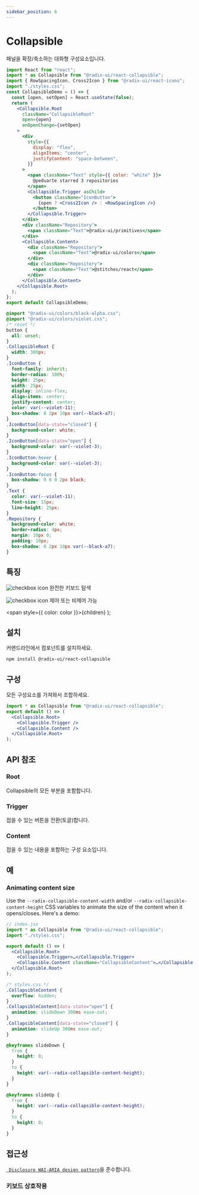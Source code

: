 ```yaml
---
sidebar_position: 6
---
```



# Collapsible

패널을 확장/축소하는 대화형 구성요소입니다.

<Tabs>
<TabItem value="js" label="index.js">

```jsx
import React from "react";
import * as Collapsible from "@radix-ui/react-collapsible";
import { RowSpacingIcon, Cross2Icon } from "@radix-ui/react-icons";
import "./styles.css";
const CollapsibleDemo = () => {
  const [open, setOpen] = React.useState(false);
  return (
    <Collapsible.Root
      className="CollapsibleRoot"
      open={open}
      onOpenChange={setOpen}
    >
      <div
        style={{
          display: "flex",
          alignItems: "center",
          justifyContent: "space-between",
        }}
      >
        <span className="Text" style={{ color: "white" }}>
          @peduarte starred 3 repositories
        </span>
        <Collapsible.Trigger asChild>
          <button className="IconButton">
            {open ? <Cross2Icon /> : <RowSpacingIcon />}
          </button>
        </Collapsible.Trigger>
      </div>
      <div className="Repository">
        <span className="Text">@radix-ui/primitives</span>
      </div>
      <Collapsible.Content>
        <div className="Repository">
          <span className="Text">@radix-ui/colors</span>
        </div>
        <div className="Repository">
          <span className="Text">@stitches/react</span>
        </div>
      </Collapsible.Content>
    </Collapsible.Root>
  );
};
export default CollapsibleDemo;
```

</TabItem>
<TabItem value="css" label="styles.css">

```css
@import "@radix-ui/colors/black-alpha.css";
@import "@radix-ui/colors/violet.css";
/* reset */
button {
  all: unset;
}
.CollapsibleRoot {
  width: 300px;
}
.IconButton {
  font-family: inherit;
  border-radius: 100%;
  height: 25px;
  width: 25px;
  display: inline-flex;
  align-items: center;
  justify-content: center;
  color: var(--violet-11);
  box-shadow: 0 2px 10px var(--black-a7);
}
.IconButton[data-state="closed"] {
  background-color: white;
}
.IconButton[data-state="open"] {
  background-color: var(--violet-3);
}
.IconButton:hover {
  background-color: var(--violet-3);
}
.IconButton:focus {
  box-shadow: 0 0 0 2px black;
}
.Text {
  color: var(--violet-11);
  font-size: 15px;
  line-height: 25px;
}
.Repository {
  background-color: white;
  border-radius: 4px;
  margin: 10px 0;
  padding: 10px;
  box-shadow: 0 2px 10px var(--black-a7);
}
```

</TabItem>
</Tabs>

## 특징

![checkbox icon](../../static/img/checkboxicon.png) 완전한 키보드 탐색

![checkbox icon](../../static/img/checkboxicon.png) 제어 또는 비제어 가능

  <span style={{ color: color }}>{children}</span>
);

## <Highlight color='#1C5AEC'>설치</Highlight>

커맨드라인에서 컴포넌트를 설치하세요.

```bash
npm install @radix-ui/react-collapsible
```

## <Highlight color='#1C5AEC'>구성</Highlight>

모든 구성요소를 가져와서 조합하세요.

```jsx
import * as Collapsible from "@radix-ui/react-collapsible";
export default () => (
  <Collapsible.Root>
    <Collapsible.Trigger />
    <Collapsible.Content />
  </Collapsible.Root>
);
```

## <Highlight color='#1C5AEC'>API 참조</Highlight>

### <Highlight color='#1C5AEC'>Root</Highlight>

Collapsible의 모든 부분을 포함합니다.

<PropTable api={collapsibleAPI} category="root" />

<DataAttributeTable api={collapsibleAPI} category="root" />

### <Highlight color='#1C5AEC'>Trigger</Highlight>

접을 수 있는 버튼을 전환(토글)합니다.

<PropTable api={collapsibleAPI} category="trigger" />

<DataAttributeTable api={collapsibleAPI} category="trigger" />

### <Highlight color='#1C5AEC'>Content</Highlight>

접을 수 있는 내용을 포함하는 구성 요소입니다.

<PropTable api={collapsibleAPI} category="content" />

<DataAttributeTable api={collapsibleAPI} category="content" />

<CssVariableTable api={collapsibleAPI} category="content" />

## <Highlight color='#1C5AEC'>예</Highlight>

### Animating content size

Use the `--radix-collapsible-content-width` and/or `--radix-collapsible-content-height` CSS variables to animate the size of the content when it opens/closes. Here's a demo:

```jsx
// index.jsx
import * as Collapsible from "@radix-ui/react-collapsible";
import "./styles.css";

export default () => (
  <Collapsible.Root>
    <Collapsible.Trigger>…</Collapsible.Trigger>
    <Collapsible.Content className="CollapsibleContent">…</Collapsible.Content>
  </Collapsible.Root>
);
```

```css
/* styles.css */
.CollapsibleContent {
  overflow: hidden;
}
.CollapsibleContent[data-state="open"] {
  animation: slideDown 300ms ease-out;
}
.CollapsibleContent[data-state="closed"] {
  animation: slideUp 300ms ease-out;
}

@keyframes slideDown {
  from {
    height: 0;
  }
  to {
    height: var(--radix-collapsible-content-height);
  }
}

@keyframes slideUp {
  from {
    height: var(--radix-collapsible-content-height);
  }
  to {
    height: 0;
  }
}
```

## <Highlight color='#1C5AEC'>접근성</Highlight>

[` Disclosure WAI-ARIA design pattern`](https://www.w3.org/WAI/ARIA/apg/patterns/disclosure/)을 준수합니다.

### <Highlight color='#1C5AEC'>키보드 상호작용</Highlight>

<KeyboardInteractionTable
  api={collapsibleAPI}
  category="keyboardInteractions"
/>
